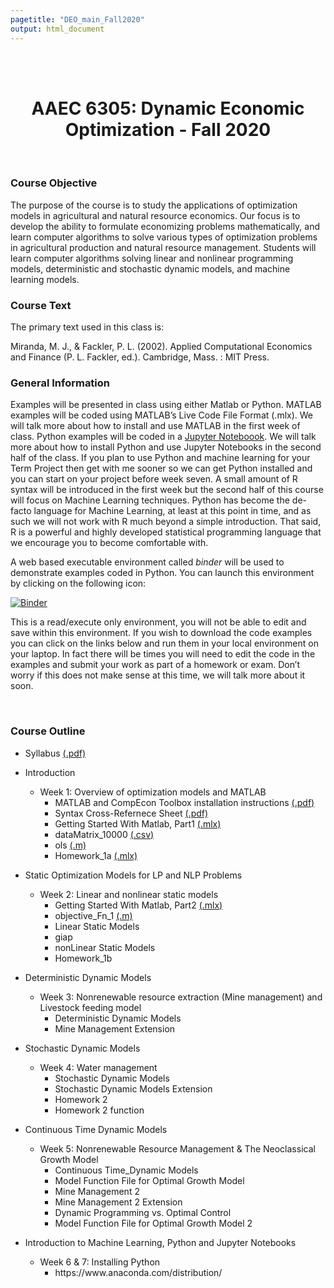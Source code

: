 ```yaml
---
pagetitle: "DEO_main_Fall2020"
output: html_document
---
```

<br>
<br>

<center>
# **AAEC 6305: Dynamic Economic Optimization** - Fall 2020  
</center>

<br>

### Course Objective

The purpose of the course is to study the applications of optimization models in agricultural and natural resource economics. Our focus is to develop the ability to formulate economizing problems mathematically, and learn computer algorithms to solve various types of optimization problems in agricultural production and natural resource management. Students will learn computer algorithms solving linear and nonlinear programming models, deterministic and stochastic dynamic models, and machine learning models.

### Course Text

The primary text used in this class is:

Miranda, M. J., & Fackler, P. L. (2002). Applied Computational Economics and Finance (P. L. Fackler, ed.). Cambridge, Mass. : MIT Press.
  
### General Information

Examples will be presented in class using either Matlab or Python. MATLAB examples will be coded using MATLAB's Live Code File Format (.mlx). We will talk more about how to install and use MATLAB in the first week of class. Python examples will be coded in a [Jupyter Noteboook](https://jupyter.org/). We will talk more about how to install Python and use Jupyter Notebooks in the second half of the class. If you plan to use Python and machine learning for your Term Project then get with me sooner so we can get Python installed and you can start on your project before week seven. A small amount of R syntax will be introduced in the first week but the second half of this course will focus on Machine Learning techniques. Python has become the de-facto language for Machine Learning, at least at this point in time, and as such we will not work with R much beyond a simple introduction. That said, R is a powerful and highly developed statistical programming language that we encourage you to become comfortable with.

A web based executable environment called *binder* will be used to demonstrate examples coded in Python. You can launch this environment by clicking on the following icon:  
  
[![Binder](https://mybinder.org/badge_logo.svg)](https://mybinder.org/v2/gh/malooney/Dynamic_Economic_Optimization_Fall2019/master?urlpath=lab)

This is a read/execute only environment, you will not be able to edit and save within this environment. If you wish to download the code examples you can click on the links below and run them in your local environment on your laptop. In fact there will be times you will need to edit the code in the examples and submit your work as part of a homework or exam. Don't worry if this does not make sense at this time, we will talk more about it soon.

<br>

### Course Outline

* Syllabus [(.pdf)](Optim_Class_Fall2020/Syllabus _AAEC6305_Fall2020.pdf)  

* Introduction 
<br>
   *  Week 1: Overview of optimization models and MATLAB  
      * MATLAB and CompEcon Toolbox installation instructions 
      [(.pdf)](Optim_Class_Fall2020/softwareInstall/install_MATLAB_COMPECON.pdf)
      * Syntax Cross-Refernece Sheet
      [(.pdf)](Optim_Class_Fall2020/xRef/xRef_Matlab_Python_R.pdf)  
      * Getting Started With Matlab, Part1
      [(.mlx)](Optim_Class_Fall2020/GettingStartedWithMatlab_Part1.mlx)
      * dataMatrix_10000 [(.csv)](Optim_Class_Fall2020/dataMatrix_10000.csv)
      * ols [(.m)](Optim_Class_Fall2020/ols.m)
      * Homework_1a [(.mlx)](Optim_Class_Fall2020/Homework_1a.mlx)
<br>
* Static Optimization Models for LP and NLP Problems
<br>
   *  Week 2: Linear and nonlinear static models 
      * Getting Started With Matlab, Part2
      [(.mlx)](Optim_Class_Fall2020/GettingStartedWithMatlab_Part2.mlx)
      * objective_Fn_1 [(.m)](Optim_Class_Fall2020/objective_Fn_1.m)
      * Linear Static Models <!-- [(.mlx)](Optim_Class_Fall2020/LinearStaticModels.mlx) -->
      * giap <!-- [(.m)](Optim_Class_Fall2020/giap.m) -->
      * nonLinear Static Models
      <!--[(.mlx)](Optim_Class_Fall2020/nonLinearStaticModels.mlx)-->
      *  Homework_1b <!--[(.mlx)](Optim_Class_Fall2020/Homework_1b.mlx)  -->
<br>
* Deterministic Dynamic Models  
   *  Week 3: Nonrenewable resource extraction (Mine management) and Livestock feeding model
      *  Deterministic Dynamic Models
      <!--[(.mlx)](Optim_Class_Fall2020/Deterministic_Dynamic_Models.mlx)  -->
      *   Mine Management Extension <!--[(.m)](Optim_Class_Fall2020/mineExt.m)  -->
<br>
* Stochastic Dynamic Models  
    *  Week 4: Water management
         *   Stochastic Dynamic Models
         <!--[(.mlx)](Optim_Class_Fall2020/Stochastic_Dynamic_Models.mlx)-->
         *   Stochastic Dynamic Models Extension
         <!--[(.mlx)](Optim_Class_Fall2020/Stochastic_Dynamic_Models_CD.mlx)-->
         *   Homework 2 <!--[(.mlx)](Optim_Class_Fall2020/Homework_2.mlx)  -->
         *   Homework 2 function <!--[(.m)](Optim_Class_Fall2020/HW2_function.m)  -->
<br>
* Continuous Time Dynamic Models  
    *  Week 5: Nonrenewable Resource Management & The Neoclassical Growth Model
         *   Continuous Time_Dynamic Models
         <!--[(.mlx)](Optim_Class_Fall2020/Continuous_Time_Dynamic_Models.mlx) --> 
         *   Model Function File for Optimal Growth Model
         <!--[(.m)](Optim_Class_Fall2020/mfsc01.m)  -->
         *   Mine Management 2 <!--[(.m)](Optim_Class_Fall2020/mining2.m)  -->
         *   Mine Management 2 Extension <!--[(.m)](Optim_Class_Fall2020/mining2_cd.m) -->
         *   Dynamic Programming vs. Optimal Control
         <!--[(.mlx)](Optim_Class_Fall2020/Dynamic_Programming_vs_Optimal_Control.mlx)-->  
         *   Model Function File for Optimal Growth Model 2
         <!--[(.m)](Optim_Class_Fall2020/mfsc01.m)  -->
<br>

* Introduction to Machine Learning, Python and Jupyter Notebooks
    *  Week 6 & 7: Installing Python
         *   https://www.anaconda.com/distribution/
<br>
<br>
<br>
<br>
<br>
<br>
<br>
<br>
<br>
<br>

